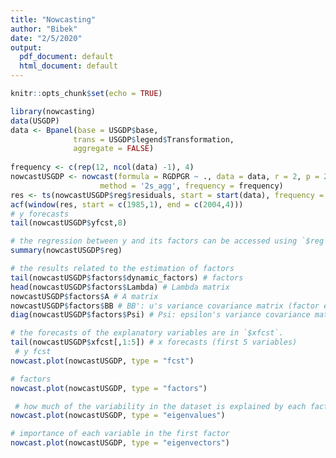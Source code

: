 ```yaml
---
title: "Nowcasting"
author: "Bibek"
date: "2/5/2020"
output:
  pdf_document: default
  html_document: default
---
```


```r
knitr::opts_chunk$set(echo = TRUE)
```


```r
library(nowcasting)
data(USGDP)
data <- Bpanel(base = USGDP$base,
              trans = USGDP$legend$Transformation,
              aggregate = FALSE)
              
frequency <- c(rep(12, ncol(data) -1), 4)
nowcastUSGDP <- nowcast(formula = RGDPGR ~ ., data = data, r = 2, p = 2, q = 2, 
                    method = '2s_agg', frequency = frequency)
res <- ts(nowcastUSGDP$reg$residuals, start = start(data), frequency = 4)
acf(window(res, start = c(1985,1), end = c(2004,4)))
# y forecasts
tail(nowcastUSGDP$yfcst,8)

# the regression between y and its factors can be accessed using `$reg`.
summary(nowcastUSGDP$reg)

# the results related to the estimation of factors 
tail(nowcastUSGDP$factors$dynamic_factors) # factors
head(nowcastUSGDP$factors$Lambda) # Lambda matrix
nowcastUSGDP$factors$A # A matrix
nowcastUSGDP$factors$BB # BB': u's variance covariance matrix (factor equation)
diag(nowcastUSGDP$factors$Psi) # Psi: epsilon's variance covariance matrix (x equation)

# the forecasts of the explanatory variables are in `$xfcst`.
tail(nowcastUSGDP$xfcst[,1:5]) # x forecasts (first 5 variables)
 # y fcst
nowcast.plot(nowcastUSGDP, type = "fcst")

# factors
nowcast.plot(nowcastUSGDP, type = "factors") 

 # how much of the variability in the dataset is explained by each factor 
nowcast.plot(nowcastUSGDP, type = "eigenvalues")

# importance of each variable in the first factor
nowcast.plot(nowcastUSGDP, type = "eigenvectors")
```